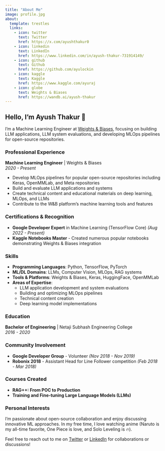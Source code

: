 ```yaml
---
title: "About Me"
image: profile.jpg
about:
  template: trestles
  links:
    - icon: twitter
      text: Twitter
      href: https://x.com/ayushthakur0
    - icon: linkedin
      text: LinkedIn
      href: https://www.linkedin.com/in/ayush-thakur-731914149/
    - icon: github
      text: Github
      href: https://github.com/ayulockin
    - icon: kaggle
      text: Kaggle
      href: https://www.kaggle.com/ayuraj
    - icon: globe
      text: Weights & Biases
      href: https://wandb.ai/ayush-thakur
---
```


## Hello, I'm Ayush Thakur 👋

I'm a Machine Learning Engineer at [Weights & Biases](https://wandb.ai/), focusing on building LLM applications, LLM system evaluations, and developing MLOps pipelines for open-source repositories.

### Professional Experience

**Machine Learning Engineer** | Weights & Biases  
*2020 - Present*

- Develop MLOps pipelines for popular open-source repositories including Keras, OpenMMLab, and Meta repositories
- Build and evaluate LLM applications and systems
- Create technical content and educational materials on deep learning, MLOps, and LLMs
- Contribute to the W&B platform's machine learning tools and features

### Certifications & Recognition

- **Google Developer Expert** in Machine Learning (TensorFlow Core) *(Aug 2022 - Present)*
- **Kaggle Notebooks Master** - Created numerous popular notebooks demonstrating Weights & Biases integration

### Skills

- **Programming Languages**: Python, TensorFlow, PyTorch
- **ML/DL Domains**: LLMs, Computer Vision, MLOps, RAG systems
- **Tools & Platforms**: Weights & Biases, Keras, HuggingFace, OpenMMLab
- **Areas of Expertise**: 
  - LLM application development and system evaluations
  - Building and optimizing MLOps pipelines
  - Technical content creation
  - Deep learning model implementations

### Education

**Bachelor of Engineering** | Netaji Subhash Engineering College  
*2016 - 2020*

### Community Involvement

- **Google Developer Group** - Volunteer *(Nov 2018 - Nov 2019)*
- **Robonix 2018** - Assistant Head for Line Follower competition *(Feb 2018 - Mar 2018)*

### Courses Created

- **RAG++: From POC to Production**
- **Training and Fine-tuning Large Language Models (LLMs)**

### Personal Interests

I'm passionate about open-source collaboration and enjoy discussing innovative ML approaches. In my free time, I love watching anime (Naruto is my all-time favorite, One Piece is love, and Solo Leveling is 🔥).

Feel free to reach out to me on [Twitter](https://x.com/ayushthakur0) or [LinkedIn](https://www.linkedin.com/in/ayush-thakur-731914149/) for collaborations or discussions! 